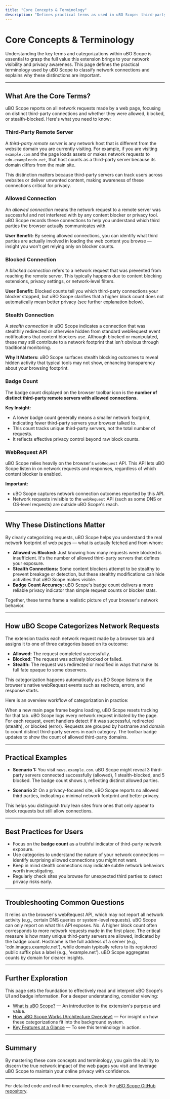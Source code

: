 ```yaml
---
title: "Core Concepts & Terminology"
description: "Defines practical terms as used in uBO Scope: third-party remote server, allowed/blocked/stealth connection, badge count, and webRequest API. Clarifies why these distinctions matter and how network requests are categorized."
---
```


# Core Concepts & Terminology

Understanding the key terms and categorizations within uBO Scope is essential to grasp the full value this extension brings to your network visibility and privacy awareness. This page defines the practical terminology used by uBO Scope to classify network connections and explains why these distinctions are important.

---

## What Are the Core Terms?

uBO Scope reports on all network requests made by a web page, focusing on distinct third-party connections and whether they were allowed, blocked, or stealth-blocked. Here's what you need to know:

### Third-Party Remote Server

A *third-party remote server* is any network host that is different from the website domain you are currently visiting. For example, if you are visiting `example.com` and the page loads assets or makes network requests to `cdn.examplecdn.net`, that host counts as a third-party server because its domain differs from the main site.

This distinction matters because third-party servers can track users across websites or deliver unwanted content, making awareness of these connections critical for privacy.

### Allowed Connection

An *allowed connection* means the network request to a remote server was successful and not interfered with by any content blocker or privacy tool. uBO Scope records these connections to help you understand which third parties the browser actually communicates with.

**User Benefit:** By seeing allowed connections, you can identify what third parties are actually involved in loading the web content you browse — insight you won't get relying only on blocker counts.

### Blocked Connection

A *blocked connection* refers to a network request that was prevented from reaching the remote server. This typically happens due to content blocking extensions, privacy settings, or network-level filters.

**User Benefit:** Blocked counts tell you which third-party connections your blocker stopped, but uBO Scope clarifies that a higher block count does not automatically mean better privacy (see further explanation below).

### Stealth Connection

A *stealth connection* in uBO Scope indicates a connection that was stealthily redirected or otherwise hidden from standard webRequest event notifications that content blockers use. Although blocked or manipulated, these may still contribute to a network footprint that isn't obvious through traditional monitoring.

**Why It Matters:** uBO Scope surfaces stealth blocking outcomes to reveal hidden activity that typical tools may not show, enhancing transparency about your browsing footprint.

### Badge Count

The badge count displayed on the browser toolbar icon is the **number of distinct third-party remote servers with allowed connections**.

**Key Insight:**
- A lower badge count generally means a smaller network footprint, indicating fewer third-party servers your browser talked to.
- This count tracks unique third-party servers, not the total number of requests.
- It reflects effective privacy control beyond raw block counts.

### WebRequest API

uBO Scope relies heavily on the browser's `webRequest` API. This API lets uBO Scope listen in on network requests and responses, regardless of which content blocker is enabled. 

**Important:**
- uBO Scope captures network connection outcomes reported by this API.
- Network requests invisible to the `webRequest` API (such as some DNS or OS-level requests) are outside uBO Scope's reach.

---

## Why These Distinctions Matter

By clearly categorizing requests, uBO Scope helps you understand the real network footprint of web pages — what is actually fetched and from whom:

- **Allowed vs Blocked:** Just knowing how many requests were blocked is insufficient. It's the number of allowed third-party servers that defines your exposure.
- **Stealth Connections:** Some content blockers attempt to be stealthy to prevent breakage or detection, but these stealthy modifications can hide activities that uBO Scope makes visible.
- **Badge Count Accuracy:** uBO Scope's badge count delivers a more reliable privacy indicator than simple request counts or blocker stats.

Together, these terms frame a realistic picture of your browser's network behavior.

---

## How uBO Scope Categorizes Network Requests

The extension tracks each network request made by a browser tab and assigns it to one of three categories based on its outcome:

- **Allowed:** The request completed successfully.
- **Blocked:** The request was actively blocked or failed.
- **Stealth:** The request was redirected or modified in ways that make its full fate opaque to some observers.

This categorization happens automatically as uBO Scope listens to the browser's native webRequest events such as redirects, errors, and response starts.

Here is an overview workflow of categorization in practice:

<Steps>
<Step title="Page Load Initiation">
When a new main page frame begins loading, uBO Scope resets tracking for that tab.
</Step>
<Step title="Network Requests Occur">
uBO Scope logs every network request initiated by the page.
</Step>
<Step title="Request Outcome Detection">
For each request, event handlers detect if it was successful, redirected (stealth), or blocked (error).
</Step>
<Step title="Domain Mapping & Counting">
Requests are grouped by hostname and domain to count distinct third-party servers in each category.
</Step>
<Step title="Badge Update">
The toolbar badge updates to show the count of allowed third-party domains.
</Step>
</Steps>

---

## Practical Examples

- **Scenario 1:** You visit `news.example.com`. uBO Scope might reveal 3 third-party servers connected successfully (allowed), 1 stealth-blocked, and 5 blocked. The badge count shows `3`, reflecting distinct allowed parties.

- **Scenario 2:** On a privacy-focused site, uBO Scope reports no allowed third parties, indicating a minimal network footprint and better privacy.

This helps you distinguish truly lean sites from ones that only appear to block requests but still allow connections.

---

## Best Practices for Users

- Focus on the **badge count** as a truthful indicator of third-party network exposure.
- Use categories to understand the nature of your network connections — identify surprising allowed connections you might not want.
- Keep in mind stealth connections may indicate subtle network behaviors worth investigating.
- Regularly check sites you browse for unexpected third parties to detect privacy risks early.

---

## Troubleshooting Common Questions

<AccordionGroup title="Common Questions">
<Accordion title="Why doesn't uBO Scope show some network requests?">
It relies on the browser's webRequest API, which may not report all network activity (e.g., certain DNS queries or system-level requests). uBO Scope can only report on what this API exposes.
</Accordion>
<Accordion title="Does a higher block count mean better privacy?">
No. A higher block count often corresponds to more network requests made in the first place. The critical measure is how many unique third-party servers are allowed, indicated by the badge count.
</Accordion>
<Accordion title="What is the difference between hostname and domain?">
Hostname is the full address of a server (e.g., 'cdn.images.example.net'), while domain typically refers to its registered public suffix plus a label (e.g., 'example.net'). uBO Scope aggregates counts by domain for clearer insights.
</Accordion>
</AccordionGroup>

---

## Further Exploration

This page sets the foundation to effectively read and interpret uBO Scope's UI and badge information. For a deeper understanding, consider viewing:

- [What is uBO Scope?](../introduction-value/what-is-ubo-scope) — An introduction to the extension's purpose and value.
- [How uBO Scope Works (Architecture Overview)](../core-concepts-system/system-architecture) — For insight on how these categorizations fit into the background system.
- [Key Features at a Glance](../introduction-value/quick-feature-overview) — To see this terminology in action.

---

## Summary

By mastering these core concepts and terminology, you gain the ability to discern the true network impact of the web pages you visit and leverage uBO Scope to maintain your online privacy with confidence.

---

For detailed code and real-time examples, check the [uBO Scope GitHub repository](https://github.com/gorhill/uBO-Scope).